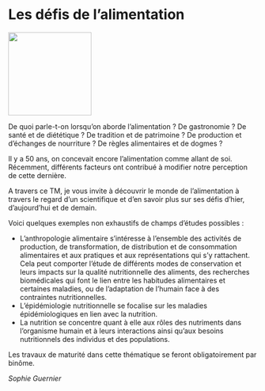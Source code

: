 # Les défis de l'alimentation

::: {.center data-latex=""}
![](images/les-defis-de-lalimentation.png){height=12em}
:::

De quoi parle-t-on lorsqu'on aborde l'alimentation ? De gastronomie ? De santé et de diététique ? De tradition et de patrimoine ? De production et d'échanges de nourriture ? De règles alimentaires et de dogmes ?

Il y a 50 ans, on concevait encore l'alimentation comme allant de soi. Récemment, différents facteurs ont contribué à modifier notre perception de cette dernière.

A travers ce TM, je vous invite à découvrir le monde de l'alimentation à travers le regard d'un scientifique et d'en savoir plus sur ses défis d'hier, d'aujourd'hui et de demain.  

Voici quelques exemples non exhaustifs de champs d'études possibles : 

- L'anthropologie alimentaire s'intéresse à l'ensemble des activités de production, de transformation, de distribution et de consommation alimentaires et aux pratiques et aux représentations qui s'y rattachent. Cela peut comporter l'étude de différents modes de conservation et leurs impacts sur la qualité nutritionnelle des aliments, des recherches biomédicales qui font le lien entre les habitudes alimentaires et certaines maladies, ou de l'adaptation de l'humain face à des contraintes nutritionnelles.
- L'épidémiologie nutritionnelle se focalise sur les maladies épidémiologiques en lien avec la nutrition.
- La nutrition se concentre quant à elle aux rôles des nutriments dans l'organisme humain et à leurs interactions ainsi qu'aux besoins nutritionnels des individus et des populations.

Les travaux de maturité dans cette thématique se feront obligatoirement par binôme.

::: {.signature data-latex=""}
_Sophie Guernier_
:::